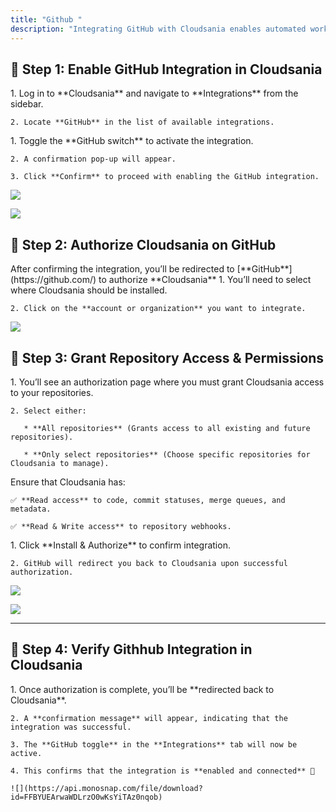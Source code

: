 ```yaml
---
title: "Github "
description: "Integrating GitHub with Cloudsania enables automated workflows, repository management, and seamless CI/CD deployment. Follow these steps to enable and authorize the GitHub integration."
---
```


## 🔗 **Step 1: Enable GitHub Integration in Cloudsania**

<Steps>
  <Step title="Navigate to the Integrations Page" icon="github">
    1. Log in to **Cloudsania** and navigate to **Integrations** from the sidebar.

    2. Locate **GitHub** in the list of available integrations.
  </Step>

  <Step title="Enable the Github Integration" icon="github">
    1. Toggle the **GitHub switch** to activate the integration.

    2. A confirmation pop-up will appear.

    3. Click **Confirm** to proceed with enabling the GitHub integration.
  </Step>
</Steps>

![](https://api.monosnap.com/file/download?id=SqNxaeSMmAKgyg86tTKGaehC1209Np)

![](https://api.monosnap.com/file/download?id=fZlW7FmPGpt99OSpT2ruzx7qTdlAGP)

## 🔗 **Step 2: Authorize Cloudsania on GitHub**

<Steps>
  <Step title="Redirect to GitHub Authorization Page" icon="github">
    After confirming the integration, you’ll be redirected to [**GitHub**](https://github.com/) to authorize **Cloudsania**
  </Step>

  <Step title="Select Your GitHub Account or Organization" icon="github">
    1. You’ll need to select where Cloudsania should be installed.

    2. Click on the **account or organization** you want to integrate.
  </Step>
</Steps>

![](https://api.monosnap.com/file/download?id=VZXwc786I0i0wOO8TnWwwJmw5begnd)

## 🔗 **Step 3: Grant Repository Access & Permissions**

<Steps>
  <Step title="Choose the Repositories to Grant Access" icon="github">
    1. You’ll see an authorization page where you must grant Cloudsania access to your repositories.

    2. Select either:

       * **All repositories** (Grants access to all existing and future repositories).

       * **Only select repositories** (Choose specific repositories for Cloudsania to manage).
  </Step>

  <Step title="Review Permissions" icon="github">
    Ensure that Cloudsania has:

    ✅ **Read access** to code, commit statuses, merge queues, and metadata.

    ✅ **Read & Write access** to repository webhooks.
  </Step>

  <Step title="Authorize and Install" icon="github">
    1. Click **Install & Authorize** to confirm integration.

    2. GitHub will redirect you back to Cloudsania upon successful authorization.
  </Step>
</Steps>

![](https://api.monosnap.com/file/download?id=x3fsYcJeIV19Klzk6mgTf6zYlj4aEt)

![](https://api.monosnap.com/file/download?id=1A4GVit9bpER0P6O9cpStZ8YwOTiq1)

***

## 🔗 **Step 4: Verify Githhub Integration in Cloudsania**

<Steps>
  <Step title="Verify Github Integration" icon="github">
    1. Once authorization is complete, you’ll be **redirected back to Cloudsania**.

    2. A **confirmation message** will appear, indicating that the integration was successful.

    3. The **GitHub toggle** in the **Integrations** tab will now be active.

    4. This confirms that the integration is **enabled and connected** 🚀

    ![](https://api.monosnap.com/file/download?id=FFBYUEArwaWDLrzO0wKsYiTAz0nqob)
  </Step>
</Steps>
